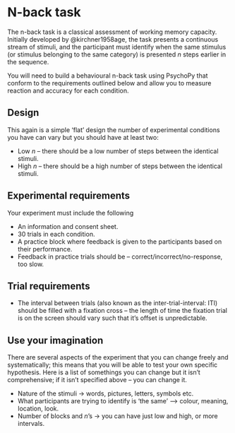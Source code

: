 # N-back task {.unnumbered} 

The n-back task is a classical assessment of working memory capacity. Initially developed by @kirchner1958age, the task presents a continuous stream of stimuli, and the participant must identify when the same stimulus (or stimulus belonging to the same category) is presented *n* steps earlier in the sequence.

You will need to build a behavioural n-back task using PsychoPy that conform to the requirements outlined below and allow you to measure reaction and accuracy for each condition.

## Design

This again is a simple 'flat' design the number of experimental conditions you have can vary but you should have at least two:

-   Low *n* -- there should be a low number of steps between the identical stimuli.
-   High *n* -- there should be a high number of steps between the identical stimuli.

## Experimental requirements

Your experiment must include the following

-   An information and consent sheet.
-   30 trials in each condition.
-   A practice block where feedback is given to the participants based on their performance.
-   Feedback in practice trials should be -- correct/incorrect/no-response, too slow.

## Trial requirements

-   The interval between trials (also known as the inter-trial-interval: ITI) should be filled with a fixation cross -- the length of time the fixation trial is on the screen should vary such that it's offset is unpredictable.

## Use your imagination

There are several aspects of the experiment that you can change freely and systematically; this means that you will be able to test your own specific hypothesis. Here is a list of somethings you can change but it isn't comprehensive; if it isn't specified above -- you can change it.

-   Nature of the stimuli -\> words, pictures, letters, symbols etc.
-   What participants are trying to identify is 'the same' --\> colour, meaning, location, look.
-   Number of blocks and *n*'s -\> you can have just low and high, or more intervals.
